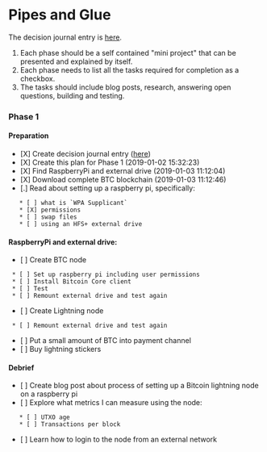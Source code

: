 = Pipes and Glue =
The decision journal entry is [[diary/2018-12-28|here]].

# Each phase should be a self contained "mini project" that can be presented and explained by itself.
# Each phase needs to list all the tasks required for completion as a checkbox.
# The tasks should include blog posts, research, answering open questions, building and testing.

=== Phase 1 ===

==== Preparation ====
* [X] Create decision journal entry ([[diary/2018-12-28|here]])
* [X] Create this plan for Phase 1 (2019-01-02 15:32:23) 
* [X] Find RaspberryPi and external drive (2019-01-03 11:12:04)
* [X] Download complete BTC blockchain (2019-01-03 11:12:46)
* [.] Read about setting up a raspberry pi, specifically:
    * [ ] what is `WPA Supplicant`
    * [X] permissions
    * [ ] swap files
    * [ ] using an HFS+ external drive

==== RaspberryPi and external drive: ====
* [ ] Create BTC node 
  * [ ] Set up raspberry pi including user permissions
  * [ ] Install Bitcoin Core client
  * [ ] Test
  * [ ] Remount external drive and test again
* [ ] Create Lightning node 
  * [ ] Remount external drive and test again
* [ ] Put a small amount of BTC into payment channel
* [ ] Buy lightning stickers

==== Debrief ====
* [ ] Create blog post about process of setting up a Bitcoin lightning node on a raspberry pi
* [ ] Explore what metrics I can measure using the node:
    * [ ] UTXO age
    * [ ] Transactions per block
* [ ] Learn how to login to the node from an external network



